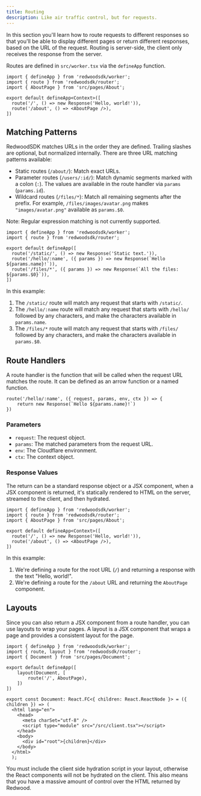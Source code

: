 ```yaml
---
title: Routing
description: Like air traffic control, but for requests.
---
```



In this section you'll learn how to route requests to different responses so that you'll be able to display different pages or return different responses, based on the URL of the request. Routing is server-side, the client only receives the response from the server.

Routes are defined in `src/worker.tsx` via the `defineApp` function.

```tsx title="src/worker.tsx"
import { defineApp } from 'redwoodsdk/worker';
import { route } from 'redwoodsdk/router';
import { AboutPage } from 'src/pages/About';

export default defineApp<Context>([
  route('/', () => new Response('Hello, world!')),
  route('/about', () => <AboutPage />),
])
```


## Matching Patterns

RedwoodSDK matches URLs in the order they are defined. Trailing slashes are optional, but normalized internally. There are three URL matching patterns available:

- Static routes (`/about/`): Match exact URLs. 
- Parameter routes (`/users/:id/`): Match dynamic segments marked with a colon (`:`). The values are available in the route handler via `params` (`params.id`).
- Wildcard routes (`/files/*`): Match all remaining segments after the prefix. For example, `/files/images/avatar.png` makes `"images/avatar.png"` available as `params.$0`.

Note: Regular expression matching is not currently supported.

```tsx title="src/worker.tsx"
import { defineApp } from 'redwoodsdk/worker';
import { route } from 'redwoodsdk/router';

export default defineApp([
  route('/static/', () => new Response('Static text.')),
  route('/hello/:name', ({ params }) => new Response(`Hello ${params.name}!`)),
  route('/files/*', ({ params }) => new Response(`All the files: ${params.$0}`)),
])
```

In this example:

1. The `/static/` route will match any request that starts with `/static/`.
2. The `/hello/:name` route will match any request that starts with `/hello/` followed by any characters, and make the characters available in `params.name`.
3. The `/files/*` route will match any request that starts with `/files/` followed by any characters, and make the characters available in `params.$0`.


## Route Handlers

A route handler is the function that will be called when the request URL matches the route. It can be defined as an arrow function or a named function.

```tsx
route('/hello/:name', ({ request, params, env, ctx }) => {
    return new Response(`Hello ${params.name}!`)
})
```

### Parameters

- `request`: The request object.
- `params`: The matched parameters from the request URL.
- `env`: The Cloudflare environment.
- `ctx`: The context object.

### Response Values

The return can be a standard response object or a JSX component, when a JSX component is returned, it's statically rendered to HTML on the server, streamed to the client, and then hydrated.


```tsx title="src/worker.tsx" collapse={1-5} "defineApp" 
import { defineApp } from 'redwoodsdk/worker';
import { route } from 'redwoodsdk/router';
import { AboutPage } from 'src/pages/About';

export default defineApp<Context>([
  route('/', () => new Response('Hello, world!')),
  route('/about', () => <AboutPage />),
])
```

In this example:

1. We're defining a route for the root URL (`/`) and returning a response with the text "Hello, world!".
2. We're defining a route for the `/about` URL and returning the `AboutPage` component.

## Layouts

Since you can also return a JSX component from a route handler, you can use layouts to wrap your pages. A layout is a JSX component that wraps a page and provides a consistent layout for the page.

```tsx title="src/worker.tsx" "layout"
import { defineApp } from 'redwoodsdk/worker';
import { route, layout } from 'redwoodsdk/router';
import { Document } from 'src/pages/Document';

export default defineApp([
    layout(Document, [
        route('/', AboutPage),
    ])
])
```

```tsx title="src/pages/Document.tsx"
export const Document: React.FC<{ children: React.ReactNode }> = ({ children }) => (
  <html lang="en">
    <head>
      <meta charSet="utf-8" />
      <script type="module" src="/src/client.tsx"></script>
    </head>
    <body>
      <div id="root">{children}</div>
    </body>
  </html>
  );
```

<Aside type="note" title="Client Side Hydration">
You must include the client side hydration script in your layout, otherwise the React components will not be hydrated on the client. This also means that you have a massive amount of control over the HTML returned by Redwood.
</Aside>
















